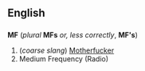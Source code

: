 ==English==
==={{initialism}}===
'''MF''' (''plural'' '''MFs''' ''or, less correctly'', '''MF's''')

#(''coarse slang'') [[Motherfucker]]
# Medium Frequency (Radio)